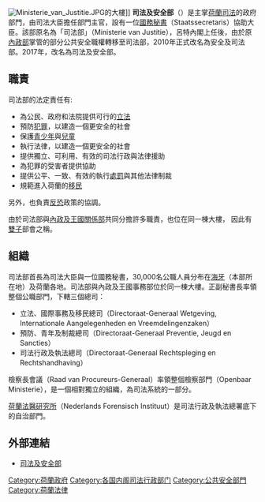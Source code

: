 {{荷蘭政治}}
[[File:Ministerie_van_Justitie.JPG|thumb]]的大樓]]
'''司法及安全部'''（{{lang-nl|Ministerie van Justitie en Veiligheid}}）是主掌[[荷蘭法律|荷蘭司法]]的政府部門，由司法大臣擔任部門主官，設有一位[[國務秘書|國務秘書]]（Staatssecretaris）協助大臣。該部原名為「司法部」（Ministerie van Justitie），呂特內閣上任後，由於原[[荷蘭內政及王國關係部|內政部]]掌管的部分公共安全職權轉移至司法部，2010年正式改名為安全及司法部。2017年，改名為司法及安全部。

== 職責 ==
司法部的法定責任有:
* 為公民、政府和法院提供可行的[[立法|立法]]
* 預防[[犯罪|犯罪]]，以建造一個更安全的社會
* 保護[[青少年|青少年]]與[[兒童|兒童]]
* 執行法律，以建造一個更安全的社會
* 提供獨立、可利用、有效的司法行政與法律援助
* 為犯罪的受害者提供協助
* 提供公平、一致、有效的執行[[處罰|處罰]]與其他法律制裁
* 規範進入荷蘭的[[移民|移民]]

另外，也負責[[恐怖主義|反恐]]政策的協調。

由於司法部與[[荷蘭內政及王國關係部|內政及王國關係部]]共同分擔許多職責，也位在同一棟大樓，
因此有[[孿生|雙子]]部會之稱。

== 組織 ==
{{wikinews|Dutch Justice Department bans Wikipedia for employees following vandalism}}
司法部首長為司法大臣與一位國務秘書，30,000名公職人員分布在[[海牙|海牙]]（本部所在地）及荷蘭各地。司法部與內政及王國事務部位於同一棟大樓。正副秘書長率領整個公職部門，下轄三個總司：
* 立法、國際事務及移民總司（Directoraat-Generaal Wetgeving, Internationale Aangelegenheden en Vreemdelingenzaken）
* 預防、青年及制裁總司（Directoraat-Generaal Preventie, Jeugd en Sancties）
* 司法行政及執法總司（Directoraat-Generaal Rechtspleging en Rechtshandhaving）

檢察長會議（Raad van Procureurs-Generaal）率領整個檢察部門（Openbaar Ministerie），是一個相對獨立的組織，為司法系統的一部分。

[[荷蘭法醫研究所|荷蘭法醫研究所]]（Nederlands Forensisch Instituut）是司法行政及執法總署底下的自治部門。

== 外部連結 ==
* [https://www.rijksoverheid.nl/ministeries/ministerie-van-justitie-en-veiligheid 司法及安全部] {{Wayback|url=http://english.justitie.nl/ |date=20090406003608 }}  

{{Dutch ministries}}

[[Category:荷蘭政府|Category:荷蘭政府]]
[[Category:各国内阁司法行政部门|Category:各国内阁司法行政部门]]
[[Category:公共安全部門|Category:公共安全部門]]
[[Category:荷蘭法律|Category:荷蘭法律]]